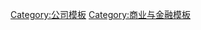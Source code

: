 {{Navbox
|name  = 公司丑闻
|title = [[公司倒闭和丑闻列表|公司丑闻]]
|listclass = hlist
| state = {{{state<includeonly>|autocollapse</includeonly>}}}
|list1 = 
* [[南海泡沫事件]] <small>（1720）</small>
* [[巴林危机]] <small>（1890）</small>
* [[色拉油丑闻案]] <small>（1963）</small>
* [[佳宁案]] <small>（1983）</small>
* [[Guinness share-trading fraud|Guinness]] <small>（1986）</small>
* [[勃利·派克]] <small>（1990）</small>
* [[国际商业信贷银行]] <small>（1990）</small>
* [[Metallgesellschaft]] <small>（1993）</small>
* [[巴林银行]] <small>（1995）</small>
* [[Sumitomo copper affair|Sumitomo Corporation]] <small>（1996）</small>
* [[Lysine price-fixing conspiracy|Archer Daniels Midland]] <small>（1997）</small>
* [[长期资本管理公司]] <small>（2000）</small>
* [[One.Tel]] <small>（2001）</small>
* [[安然丑闻案]] <small>（2001）</small>
* [[Adelphia Communications Corporation#Adelphia officers trial|Adelphia]] <small>（2002）</small>
* [[世通公司]] <small>（2002）</small>
* [[Tyco International#Corporate scandal of 2002|Tyco]] <small>（2004）</small>
* [[Bayou Hedge Fund Group]] <small>（2005）</small>
* [[2008 Société Générale trading loss |Société Générale]] <small>（2008）</small>
* [[贝尔斯登公司]] <small>（2008）</small>
* [[Libor scandal|Libor]] <small>（2008–2012）</small>
* [[Anglo Irish Bank hidden loans controversy|Anglo Irish Bank]] <small>（2008–2011）</small>
* [[福斯集團汽車舞弊事件]] <small>（2008-持续）</small>
* [[Satyam scandal|Satyam]] <small>（2009）</small>
* [[奥林巴斯丑闻案]] <small>（2011）</small>
* [[OCZ Storage Solutions]] <small>（2012-2013）</small>
* [[Forex scandal|Forex]] <small>（2013–）</small>
* [[乐购]] <small>（2014）</small>
* [[东芝]] <small>（2015）</small>
* [[Target Australia]] <small>（2016）</small>
* [[Daewoo Shipbuilding & Marine Engineering]] <small>（2016）</small>
* [[理光]] <small>（2016）</small>

}}<noinclude>
[[Category:公司模板]]
[[Category:商业与金融模板]]
</noinclude>